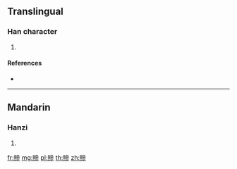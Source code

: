 {{character info/new}}
==Translingual==

===Han character===
{{Han char|rn=154|rad=貝|as=11|sn=18|four=63822|canj=BCIIH}}

# {{defn|Han|sort=貝11}}

====References====
* {{Han ref|kx=1211.390|dkj=36901|dj=1677.320|hdz=63657.050|uh=8D02|ud=36098|bh=F0F5|bd=61685}}

----

==Mandarin==

===Hanzi===
{{cmn-hanzi|pin=[[chěn]] ([[chen3]])|wg=ch'en<sup>3</sup>}}

# {{defn|lang=cmn|sort=貝11}}

[[fr:贂]]
[[mg:贂]]
[[pl:贂]]
[[th:贂]]
[[zh:贂]]